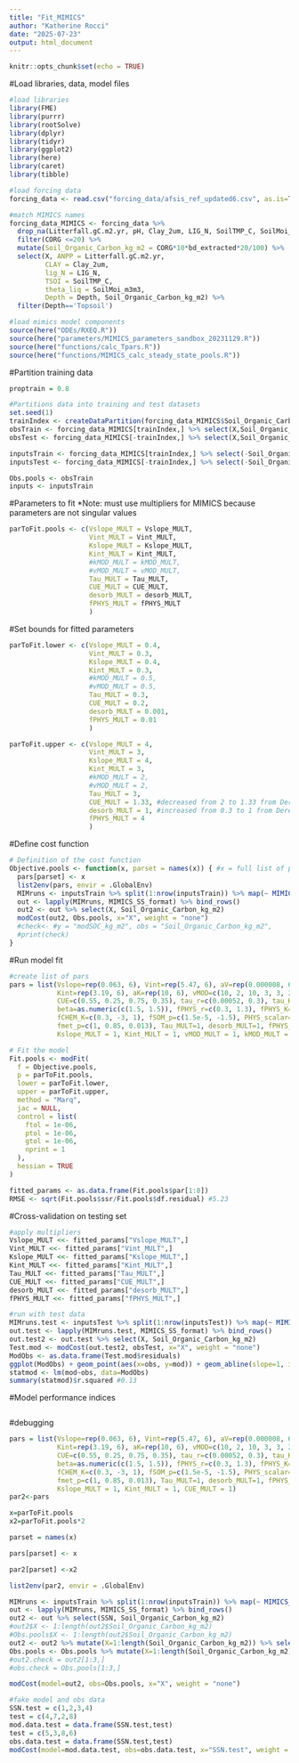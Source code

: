 ```yaml
---
title: "Fit_MIMICS"
author: "Katherine Rocci"
date: "2025-07-23"
output: html_document
---
```


```r
knitr::opts_chunk$set(echo = TRUE)
```

#Load libraries, data, model files
```r
#load libraries
library(FME)
library(purrr)
library(rootSolve)
library(dplyr) 
library(tidyr)
library(ggplot2)
library(here)
library(caret)
library(tibble)

#load forcing data
forcing_data <- read.csv("forcing_data/afsis_ref_updated6.csv", as.is=T)

#match MIMICS names
forcing_data_MIMICS <- forcing_data %>% 
  drop_na(Litterfall.gC.m2.yr, pH, Clay_2um, LIG_N, SoilTMP_C, SoilMoi_m3m3, NPP.gC.m2.d, Clay_63um, bd_extracted)  %>% 
  filter(CORG <=20) %>%
  mutate(Soil_Organic_Carbon_kg_m2 = CORG*10*bd_extracted*20/100) %>%
  select(X, ANPP = Litterfall.gC.m2.yr, 
         CLAY = Clay_2um,
         lig_N = LIG_N,
         TSOI = SoilTMP_C,
         theta_liq = SoilMoi_m3m3,
         Depth = Depth, Soil_Organic_Carbon_kg_m2) %>%
  filter(Depth=='Topsoil')

#load mimics model components
source(here("ODEs/RXEQ.R"))
source(here("parameters/MIMICS_parameters_sandbox_20231129.R"))
source(here("functions/calc_Tpars.R"))
source(here("functions/MIMICS_calc_steady_state_pools.R"))

```

#Partition training data
```r
proptrain = 0.8

#Partitions data into training and test datasets
set.seed(1)
trainIndex <- createDataPartition(forcing_data_MIMICS$Soil_Organic_Carbon_kg_m2, p = proptrain, list = FALSE, times = 1)
obsTrain <- forcing_data_MIMICS[trainIndex,] %>% select(X,Soil_Organic_Carbon_kg_m2)
obsTest <- forcing_data_MIMICS[-trainIndex,] %>% select(X,Soil_Organic_Carbon_kg_m2)

inputsTrain <- forcing_data_MIMICS[trainIndex,] %>% select(-Soil_Organic_Carbon_kg_m2)
inputsTest <- forcing_data_MIMICS[-trainIndex,] %>% select(-Soil_Organic_Carbon_kg_m2)

Obs.pools <- obsTrain
inputs <- inputsTrain
```

#Parameters to fit
*Note: must use multipliers for MIMICS because parameters are not singular values
```r
parToFit.pools <- c(Vslope_MULT = Vslope_MULT,
                    Vint_MULT = Vint_MULT,
                    Kslope_MULT = Kslope_MULT,
                    Kint_MULT = Kint_MULT,
                    #kMOD_MULT = kMOD_MULT,
                    #vMOD_MULT = vMOD_MULT,
                    Tau_MULT = Tau_MULT,
                    CUE_MULT = CUE_MULT,
                    desorb_MULT = desorb_MULT,
                    fPHYS_MULT = fPHYS_MULT
                    ) 
```

#Set bounds for fitted parameters
```r
parToFit.lower <- c(Vslope_MULT = 0.4,
                    Vint_MULT = 0.3,
                    Kslope_MULT = 0.4,
                    Kint_MULT = 0.3,
                    #kMOD_MULT = 0.5,
                    #vMOD_MULT = 0.5,
                    Tau_MULT = 0.3,
                    CUE_MULT = 0.2,
                    desorb_MULT = 0.001,
                    fPHYS_MULT = 0.01
                    )

parToFit.upper <- c(Vslope_MULT = 4,
                    Vint_MULT = 3,
                    Kslope_MULT = 4,
                    Kint_MULT = 3,
                    #kMOD_MULT = 2,
                    #vMOD_MULT = 2,
                    Tau_MULT = 3,
                    CUE_MULT = 1.33, #decreased from 2 to 1.33 from Derek's code
                    desorb_MULT = 1, #increased from 0.3 to 1 from Derek's code
                    fPHYS_MULT = 4
                    )
```

#Define cost function
```r
# Definition of the cost function
Objective.pools <- function(x, parset = names(x)) { #x = full list of parameters and parset is subset that will be changed
  pars[parset] <- x
  list2env(pars, envir = .GlobalEnv)
  MIMruns <- inputsTrain %>% split(1:nrow(inputsTrain)) %>% map(~ MIMICS_SS(df=.))
  out <- lapply(MIMruns, MIMICS_SS_format) %>% bind_rows()
  out2 <- out %>% select(X, Soil_Organic_Carbon_kg_m2)
  modCost(out2, Obs.pools, x="X", weight = "none") 
  #check<- #y = "modSOC_kg_m2", obs = "Soil_Organic_Carbon_kg_m2",
  #print(check)
}
```

#Run model fit
```r
#create list of pars
pars = list(Vslope=rep(0.063, 6), Vint=rep(5.47, 6), aV=rep(0.000008, 6), Kslope=rep(c(0.025, 0.035, 0.025),2),
            Kint=rep(3.19, 6), aK=rep(10, 6), vMOD=c(10, 2, 10, 3, 3, 2), kMOD=c(8, 2, 4, 2, 4, 6), KO=c(6, 6),
            CUE=c(0.55, 0.25, 0.75, 0.35), tau_r=c(0.00052, 0.3), tau_K=c(0.00024, 0.1), Tau_MOD=c(100, 0.8, 1.2, 2),
            beta=as.numeric(c(1.5, 1.5)), fPHYS_r=c(0.3, 1.3), fPHYS_K=c(0.2, 0.8), fCHEM_r=c(0.1, -3, 1), 
            fCHEM_K=c(0.3, -3, 1), fSOM_p=c(1.5e-5, -1.5), PHYS_scalar=c(2, -2, NA, NA, NA, NA), FI=c(0.05, 0.05),
            fmet_p=c(1, 0.85, 0.013), Tau_MULT=1, desorb_MULT=1, fPHYS_MULT=1, Vslope_MULT = 1, Vint_MULT = 1,
            Kslope_MULT = 1, Kint_MULT = 1, vMOD_MULT = 1, kMOD_MULT = 1, CUE_MULT = 1)

# Fit the model
Fit.pools <- modFit(
  f = Objective.pools,
  p = parToFit.pools,
  lower = parToFit.lower,
  upper = parToFit.upper,
  method = "Marq",
  jac = NULL,
  control = list(
    ftol = 1e-06,
    ptol = 1e-06,
    gtol = 1e-06,
    nprint = 1
  ),
  hessian = TRUE
)

fitted_params <- as.data.frame(Fit.pools$par[1:8])
RMSE <- sqrt(Fit.pools$ssr/Fit.pools$df.residual) #5.23

```

#Cross-validation on testing set
```r
#apply multipliers
Vslope_MULT <<- fitted_params["Vslope_MULT",]
Vint_MULT <<- fitted_params["Vint_MULT",]
Kslope_MULT <<- fitted_params["Kslope_MULT",]
Kint_MULT <<- fitted_params["Kint_MULT",]
Tau_MULT <<- fitted_params["Tau_MULT",]
CUE_MULT <<- fitted_params["CUE_MULT",]
desorb_MULT <<- fitted_params["desorb_MULT",]
fPHYS_MULT <<- fitted_params["fPHYS_MULT",]

#run with test data
MIMruns.test <- inputsTest %>% split(1:nrow(inputsTest)) %>% map(~ MIMICS_SS(df=.))
out.test <- lapply(MIMruns.test, MIMICS_SS_format) %>% bind_rows()
out.test2 <- out.test %>% select(X, Soil_Organic_Carbon_kg_m2)
Test.mod <- modCost(out.test2, obsTest, x="X", weight = "none") 
ModObs <- as.data.frame(Test.mod$residuals)
ggplot(ModObs) + geom_point(aes(x=obs, y=mod)) + geom_abline(slope=1, intercept=0) 
statmod <- lm(mod~obs, data=ModObs)
summary(statmod)$r.squared #0.13
```

#Model performance indices
```r

```


#debugging

```r
pars = list(Vslope=rep(0.063, 6), Vint=rep(5.47, 6), aV=rep(0.000008, 6), Kslope=rep(c(0.025, 0.035, 0.025),2),
            Kint=rep(3.19, 6), aK=rep(10, 6), vMOD=c(10, 2, 10, 3, 3, 2), kMOD=c(8, 2, 4, 2, 4, 6), KO=c(6, 6),
            CUE=c(0.55, 0.25, 0.75, 0.35), tau_r=c(0.00052, 0.3), tau_K=c(0.00024, 0.1), Tau_MOD=c(100, 0.8, 1.2, 2),
            beta=as.numeric(c(1.5, 1.5)), fPHYS_r=c(0.3, 1.3), fPHYS_K=c(0.2, 0.8), fCHEM_r=c(0.1, -3, 1), 
            fCHEM_K=c(0.3, -3, 1), fSOM_p=c(1.5e-5, -1.5), PHYS_scalar=c(2, -2, NA, NA, NA, NA), FI=c(0.05, 0.05),
            fmet_p=c(1, 0.85, 0.013), Tau_MULT=1, desorb_MULT=1, fPHYS_MULT=1, Vslope_MULT = 1, Vint_MULT = 1,
            Kslope_MULT = 1, Kint_MULT = 1, CUE_MULT = 1)
par2<-pars

x=parToFit.pools
x2=parToFit.pools*2

parset = names(x)

pars[parset] <- x

par2[parset] <-x2

list2env(par2, envir = .GlobalEnv)

```


```r
MIMruns <- inputsTrain %>% split(1:nrow(inputsTrain)) %>% map(~ MIMICS_SS(df=.))
out <- lapply(MIMruns, MIMICS_SS_format) %>% bind_rows()
out2 <- out %>% select(SSN, Soil_Organic_Carbon_kg_m2)
#out2$X <- 1:length(out2$Soil_Organic_Carbon_kg_m2)
#Obs.pools$X <- 1:length(out2$Soil_Organic_Carbon_kg_m2)
out2 <- out2 %>% mutate(X=1:length(Soil_Organic_Carbon_kg_m2)) %>% select(-SSN)
Obs.pools <- Obs.pools %>% mutate(X=1:length(Soil_Organic_Carbon_kg_m2)) %>% select(-SSN)
#out2.check = out2[1:3,]
#obs.check = Obs.pools[1:3,]

modCost(model=out2, obs=Obs.pools, x="X", weight = "none")
```


```r
#fake model and obs data
SSN.test = c(1,2,3,4)
test = c(4,7,2,8)
mod.data.test = data.frame(SSN.test,test)
test = c(5,3,8,6)
obs.data.test = data.frame(SSN.test,test)
modCost(model=mod.data.test, obs=obs.data.test, x="SSN.test", weight = "none")
```

